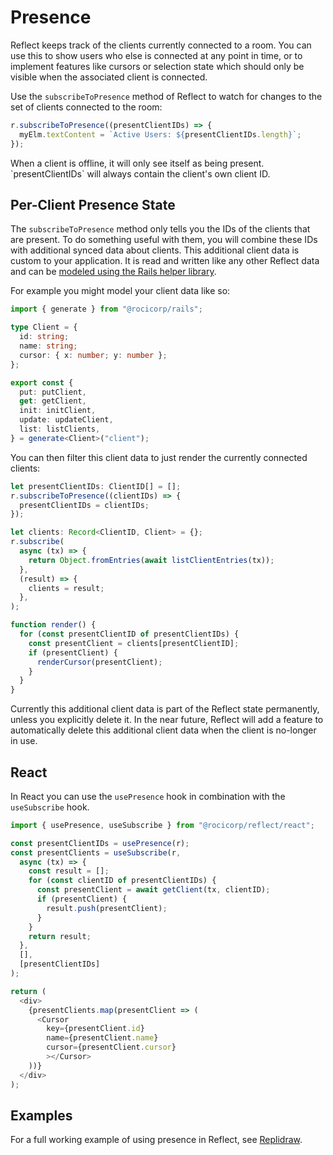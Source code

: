 
# Presence

Reflect keeps track of the clients currently connected to a room. You can use
this to show users who else is connected at any point in time, or to implement
features like cursors or selection state which should only be visible when the
associated client is connected.

Use the `subscribeToPresence` method of Reflect to watch for changes to the set of clients connected to the room:

```ts
r.subscribeToPresence((presentClientIDs) => {
  myElm.textContent = `Active Users: ${presentClientIDs.length}`;
});
```

<Callout type="info">
  When a client is offline, it will only see itself as being present.
  `presentClientIDs` will always contain the client's own client ID.
</Callout>

## Per-Client Presence State

The `subscribeToPresence` method only tells you the IDs of the clients that are present.
To do something useful with them, you will combine these IDs with additional synced data about clients.
This additional client data is custom to your application. It is read and written
like any other Reflect data and can be [modeled using the Rails helper library](./data-modeling).

For example you might model your client data like so:

```ts
import { generate } from "@rocicorp/rails";

type Client = {
  id: string;
  name: string;
  cursor: { x: number; y: number };
};

export const {
  put: putClient,
  get: getClient,
  init: initClient,
  update: updateClient,
  list: listClients,
} = generate<Client>("client");
```

You can then filter this client data to just render the currently connected clients:

```ts
let presentClientIDs: ClientID[] = [];
r.subscribeToPresence((clientIDs) => {
  presentClientIDs = clientIDs;
});

let clients: Record<ClientID, Client> = {};
r.subscribe(
  async (tx) => {
    return Object.fromEntries(await listClientEntries(tx));
  },
  (result) => {
    clients = result;
  },
);

function render() {
  for (const presentClientID of presentClientIDs) {
    const presentClient = clients[presentClientID];
    if (presentClient) {
      renderCursor(presentClient);
    }
  }
}
```

<Callout type="info">
  Currently this additional client data is part of the Reflect state
  permanently, unless you explicitly delete it. In the near future, Reflect will
  add a feature to automatically delete this additional client data when the
  client is no-longer in use.
</Callout>

## React

In React you can use the `usePresence` hook in combination with the `useSubscribe` hook.

```ts
import { usePresence, useSubscribe } from "@rocicorp/reflect/react";

const presentClientIDs = usePresence(r);
const presentClients = useSubscribe(r,
  async (tx) => {
    const result = [];
    for (const clientID of presentClientIDs) {
      const presentClient = await getClient(tx, clientID);
      if (presentClient) {
        result.push(presentClient);
      }
    }
    return result;
  },
  [],
  [presentClientIDs]
);

return (
  <div>
    {presentClients.map(presentClient => (
      <Cursor
        key={presentClient.id}
        name={presentClient.name}
        cursor={presentClient.cursor}
        ></Cursor>
    ))}
  </div>
);
```

## Examples

For a full working example of using presence in Reflect, see [Replidraw](/examples#replidraw).
